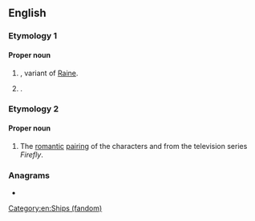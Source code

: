 {{also|rayne}}
==English==

===Etymology 1===
{{rfe|en}}

====Proper noun====
{{en-proper noun}}

# {{surname|from=given names|dot=}}, variant of [[Raine]].
# {{given name|female|lang=en}}.

===Etymology 2===
{{blend|River|Jayne|lang=en}}

====Proper noun====
{{en-proper noun}}

# {{lb|en|fandom slang}} The [[romantic]] [[pairing]] of the characters {{w|River Tam}} and {{w|Jayne Cobb}} from the television series ''Firefly''.

===Anagrams===
* {{anagrams|en|Arney|Neary|Neyra|Raney|Yaren|aryne|renay|yarne|yearn}}

[[Category:en:Ships (fandom)]]